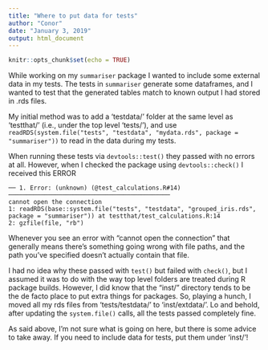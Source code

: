 ```yaml
---
title: "Where to put data for tests"
author: "Conor"
date: "January 3, 2019"
output: html_document
---
```


```r
knitr::opts_chunk$set(echo = TRUE)
```

While working on my `summariser` package I wanted to include some external data in my tests. The tests in `summariser` generate some dataframes, and I wanted to test that the generated tables match to known output I had stored in .rds files. 

My initial method was to add a 'testdata/' folder at the same level as 'testthat/' (i.e., under the top level 'tests/'), and use `readRDS(system.file("tests", "testdata", "mydata.rds", package = "summariser"))` to read in the data during my tests. 

When running these tests via `devtools::test()` they passed with no errors at all. However, when I checked the package using `devtools::check()` I received this ERROR
```
── 1. Error: (unknown) (@test_calculations.R#14)  ─────────────────────────────────────────────
cannot open the connection
1: readRDS(base::system.file("tests", "testdata", "grouped_iris.rds", package = "summariser")) at testthat/test_calculations.R:14
2: gzfile(file, "rb")
```

Whenever you see an error with "cannot open the connection" that generally means there's something going wrong with file paths, and the path you've specified doesn't actually contain that file. 

I had no idea why these passed with `test()` but failed with `check()`, but I assumed it was to do with the way top level folders are treated during R package builds. However, I did know that the "inst/" directory tends to be the de facto place to put extra things for packages. So, playing a hunch, I moved all my rds files from 'tests/testdata/' to 'inst/extdata/'. Lo and behold, after updating the `system.file()` calls, all the tests passed completely fine. 

As said above, I'm not sure what is going on here, but there is some advice to take away. If you need to include data for tests, put them under 'inst/'!
